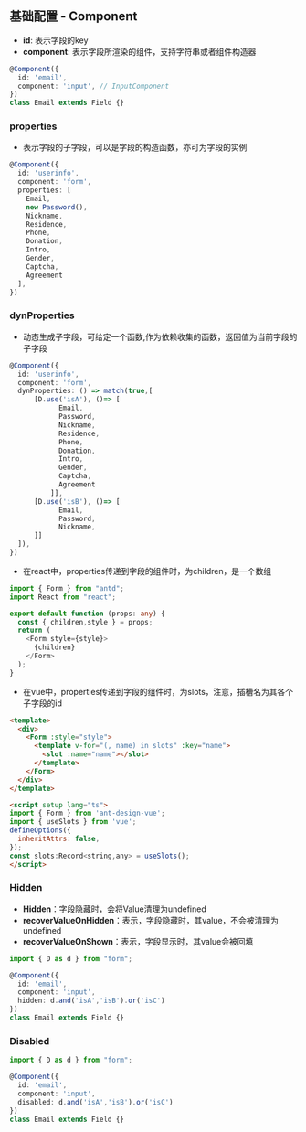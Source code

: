 ## 基础配置 - Component

- **id**: 表示字段的key
- **component**: 表示字段所渲染的组件，支持字符串或者组件构造器

```typescript
@Component({
  id: 'email',
  component: 'input', // InputComponent
})
class Email extends Field {}
```

### properties
- 表示字段的子字段，可以是字段的构造函数，亦可为字段的实例

```typescript
@Component({
  id: 'userinfo',
  component: 'form',
  properties: [
    Email,
    new Password(),
    Nickname,
    Residence,
    Phone,
    Donation,
    Intro,
    Gender,
    Captcha,
    Agreement
  ],
})
```

### dynProperties
- 动态生成子字段，可给定一个函数,作为依赖收集的函数，返回值为当前字段的子字段
```typescript
@Component({
  id: 'userinfo',
  component: 'form',
  dynProperties: () => match(true,[
      [D.use('isA'), ()=> [
            Email,
            Password,
            Nickname,
            Residence,
            Phone,
            Donation,
            Intro,
            Gender,
            Captcha,
            Agreement
          ]],
      [D.use('isB'), ()=> [
            Email,
            Password,
            Nickname,
      ]]
  ]),
})
```

- 在react中，properties传递到字段的组件时，为children，是一个数组

```typescript
import { Form } from "antd";
import React from "react";

export default function (props: any) {
  const { children,style } = props;
  return (
    <Form style={style}>
      {children}
    </Form>
  );
}
```

- 在vue中，properties传递到字段的组件时，为slots，注意，插槽名为其各个子字段的id

```html
<template>
  <div>
    <Form :style="style">
      <template v-for="(, name) in slots" :key="name">
        <slot :name="name"></slot>
      </template>
    </Form>
  </div>
</template>

<script setup lang="ts">
import { Form } from 'ant-design-vue';
import { useSlots } from 'vue';
defineOptions({
  inheritAttrs: false,
});
const slots:Record<string,any> = useSlots();
</script>
```

### Hidden

- **Hidden**：字段隐藏时，会将Value清理为undefined
- **recoverValueOnHidden**：表示，字段隐藏时，其value，不会被清理为undefined
- **recoverValueOnShown**：表示，字段显示时，其value会被回填

```typescript
import { D as d } from "form";

@Component({
  id: 'email',
  component: 'input',
  hidden: d.and('isA','isB').or('isC')
})
class Email extends Field {}
```

### Disabled

```typescript
import { D as d } from "form";

@Component({
  id: 'email',
  component: 'input',
  disabled: d.and('isA','isB').or('isC')
})
class Email extends Field {}
```
